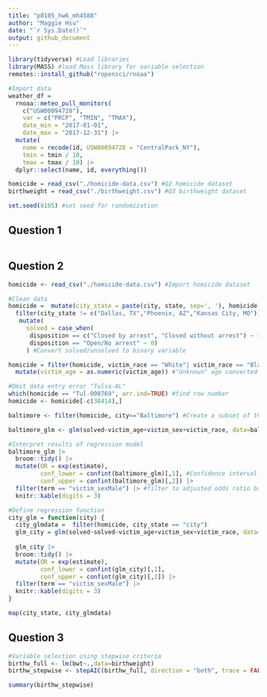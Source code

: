 ```yaml
---
title: "p8105_hw6_mh4588"
author: "Maggie Hsu"
date: "`r Sys.Date()`"
output: github_document
---
```


```r
library(tidyverse) #Load libraries
library(MASS) #load Mass library for variable selection
remotes::install_github("ropensci/rnoaa")

#Import data
weather_df = 
  rnoaa::meteo_pull_monitors(
    c("USW00094728"),
    var = c("PRCP", "TMIN", "TMAX"), 
    date_min = "2017-01-01",
    date_max = "2017-12-31") |>
  mutate(
    name = recode(id, USW00094728 = "CentralPark_NY"),
    tmin = tmin / 10,
    tmax = tmax / 10) |>
  dplyr::select(name, id, everything())

homicide = read_csv("./homicide-data.csv") #Q2 homicide dataset
birthweight = read_csv("./birthweight.csv") #Q3 birthweight dataset

set.seed(8105) #set seed for randomization 
```
## Question 1
```r

```

## Question 2
```r
homicide <- read_csv("./homicide-data.csv") #Import homicide dataset

#Clean data
homicide =  mutate(city_state = paste(city, state, sep=', '), homicide) |> #Create "city,state" variable
  filter(city_state != c("Dallas, TX","Phoenix, AZ","Kansas City, MO")) |> #Omit cities Dallas, TX; Phoenix, AZ; and Kansas City, MO
   mutate(
     solved = case_when(
      disposition == c("Closed by arrest", "Closed without arrest") ~ 1, 
      disposition == "Open/No arrest" ~ 0)
     ) #Convert solved/unsolved to binary variable

homicide = filter(homicide, victim_race == "White"| victim_race == "Black") |> #Select victim_race to only have observations where victim_race is white or black
  mutate(victim_age = as.numeric(victim_age)) #"Unknown" age converted into NAs

#Omit data entry error "Tulsa-AL"
which(homicide == "Tul-000769", arr.ind=TRUE) #find row number
homicide <- homicide[-c(38414),]
```
```r
baltimore <- filter(homicide, city=="Baltimore") #Create a subset of the dataset homicide for just Baltimore observations.

baltimore_glm <- glm(solved~victim_age+victim_sex+victim_race, data=baltimore, family = binomial()) #Set up regression model

#Interpret results of regression model
baltimore_glm |>
  broom::tidy() |>
  mutate(OR = exp(estimate), 
         conf_lower = confint(baltimore_glm)[,1], #Confidence interval bounds
         conf_upper = confint(baltimore_glm)[,2]) |>
  filter(term == "victim_sexMale") |> #filter to adjusted odds ratio based on sex
  knitr::kable(digits = 3) 
```
```r
#Define regression function 
city_glm = function(city) {
  city_glmdata =  filter(homicide, city_state == "city")
  glm_city = glm(solved~solved~victim_age+victim_sex+victim_race, data=city_glmdata, family=binomial())
  
  glm_city |>
  broom::tidy() |>
  mutate(OR = exp(estimate), 
         conf_lower = confint(glm_city)[,1],
         conf_upper = confint(glm_city)[,2]) |>
  filter(term == "victim_sexMale") |>
  knitr::kable(digits = 3) 
}

```

```r
map(city_state, city_glmdata)
```
## Question 3
```r
#Variable selection using stepwise criteria
birthw_full <- lm(bwt~.,data=birthweight)
birthw_stepwise <- stepAIC(birthw_full, direction = "both", trace = FALSE)

summary(birthw_stepwise)
```